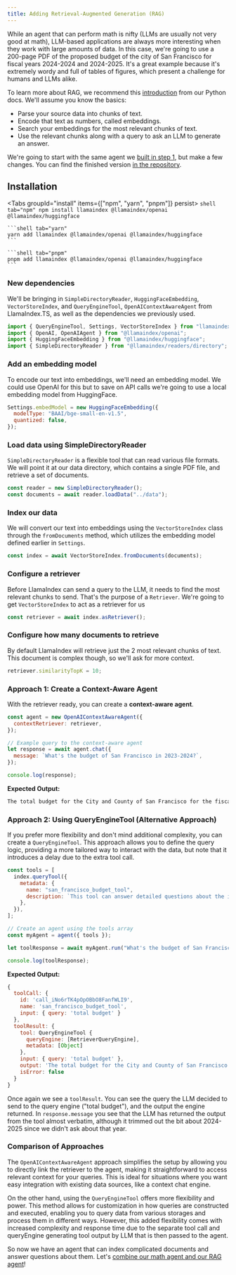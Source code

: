```yaml
---
title: Adding Retrieval-Augmented Generation (RAG)
---
```


While an agent that can perform math is nifty (LLMs are usually not very good at math), LLM-based applications are always more interesting when they work with large amounts of data. In this case, we're going to use a 200-page PDF of the proposed budget of the city of San Francisco for fiscal years 2024-2024 and 2024-2025. It's a great example because it's extremely wordy and full of tables of figures, which present a challenge for humans and LLMs alike.

To learn more about RAG, we recommend this [introduction](https://docs.llamaindex.ai/en/stable/getting_started/concepts/) from our Python docs. We'll assume you know the basics:

- Parse your source data into chunks of text.
- Encode that text as numbers, called embeddings.
- Search your embeddings for the most relevant chunks of text.
- Use the relevant chunks along with a query to ask an LLM to generate an answer.

We're going to start with the same agent we [built in step 1](https://github.com/run-llama/ts-agents/blob/main/1_agent/agent.ts), but make a few changes. You can find the finished version [in the repository](https://github.com/run-llama/ts-agents/blob/main/2_agentic_rag/agent.ts).

## Installation


<Tabs groupId="install" items={["npm", "yarn", "pnpm"]} persist>
	```shell tab="npm"
	npm install llamaindex @llamaindex/openai @llamaindex/huggingface 
	```

	```shell tab="yarn"
	yarn add llamaindex @llamaindex/openai @llamaindex/huggingface 
	```

	```shell tab="pnpm"
	pnpm add llamaindex @llamaindex/openai @llamaindex/huggingface 
	```
</Tabs>


### New dependencies

We'll be bringing in `SimpleDirectoryReader`, `HuggingFaceEmbedding`, `VectorStoreIndex`, and `QueryEngineTool`, `OpenAIContextAwareAgent` from LlamaIndex.TS, as well as the dependencies we previously used.

```javascript
import { QueryEngineTool, Settings, VectorStoreIndex } from "llamaindex";
import { OpenAI, OpenAIAgent } from "@llamaindex/openai";
import { HuggingFaceEmbedding } from "@llamaindex/huggingface";
import { SimpleDirectoryReader } from "@llamaindex/readers/directory";
```

### Add an embedding model

To encode our text into embeddings, we'll need an embedding model. We could use OpenAI for this but to save on API calls we're going to use a local embedding model from HuggingFace.

```javascript
Settings.embedModel = new HuggingFaceEmbedding({
  modelType: "BAAI/bge-small-en-v1.5",
  quantized: false,
});
```

### Load data using SimpleDirectoryReader

`SimpleDirectoryReader` is a flexible tool that can read various file formats. We will point it at our data directory, which contains a single PDF file, and retrieve a set of documents.

```javascript
const reader = new SimpleDirectoryReader();
const documents = await reader.loadData("../data");
```

### Index our data

We will convert our text into embeddings using the `VectorStoreIndex` class through the `fromDocuments` method, which utilizes the embedding model defined earlier in `Settings`.

```javascript
const index = await VectorStoreIndex.fromDocuments(documents);
```

### Configure a retriever

Before LlamaIndex can send a query to the LLM, it needs to find the most relevant chunks to send. That's the purpose of a `Retriever`. We're going to get `VectorStoreIndex` to act as a retriever for us

```javascript
const retriever = await index.asRetriever();
```

### Configure how many documents to retrieve

By default LlamaIndex will retrieve just the 2 most relevant chunks of text. This document is complex though, so we'll ask for more context.

```javascript
retriever.similarityTopK = 10;
```

### Approach 1: Create a Context-Aware Agent

With the retriever ready, you can create a **context-aware agent**.

```javascript
const agent = new OpenAIContextAwareAgent({
  contextRetriever: retriever,
});

// Example query to the context-aware agent
let response = await agent.chat({
  message: `What's the budget of San Francisco in 2023-2024?`,
});

console.log(response);
```

**Expected Output:**

```md
The total budget for the City and County of San Francisco for the fiscal year 2023-2024 is $14.6 billion. This represents a $611.8 million, or 4.4 percent, increase over the previous fiscal year's budget. The budget covers various expenditures across different departments and services, including significant allocations to public works, transportation, commerce, public protection, and health services.
```

### Approach 2: Using QueryEngineTool (Alternative Approach)

If you prefer more flexibility and don't mind additional complexity, you can create a `QueryEngineTool`. This approach allows you to define the query logic, providing a more tailored way to interact with the data, but note that it introduces a delay due to the extra tool call.

```javascript
const tools = [
  index.queryTool({
    metadata: {
      name: "san_francisco_budget_tool",
      description: `This tool can answer detailed questions about the individual components of the budget of San Francisco in 2023-2024.`,
    },
  }),
];

// Create an agent using the tools array
const myAgent = agent({ tools });

let toolResponse = await myAgent.run("What's the budget of San Francisco in 2023-2024?");

console.log(toolResponse);
```

**Expected Output:**

```javascript
{
  toolCall: {
    id: 'call_iNo6rTK4pOpOBbO8FanfWLI9',
    name: 'san_francisco_budget_tool',
    input: { query: 'total budget' }
  },
  toolResult: {
    tool: QueryEngineTool {
      queryEngine: [RetrieverQueryEngine],
      metadata: [Object]
    },
    input: { query: 'total budget' },
    output: 'The total budget for the City and County of San Francisco for Fiscal Year (FY) 2023-24 is $14.6 billion, which represents a $611.8 million, or 4.4 percent, increase over the FY 2022-23 budget. For FY 2024-25, the total budget is also projected to be $14.6 billion, reflecting a $40.5 million, or 0.3 percent, decrease from the FY 2023-24 proposed budget. This budget includes various expenditures across different departments and services, with significant allocations to public works, transportation, commerce, public protection, and health services.',
    isError: false
  }
}
```

Once again we see a `toolResult`. You can see the query the LLM decided to send to the query engine ("total budget"), and the output the engine returned. In `response.message` you see that the LLM has returned the output from the tool almost verbatim, although it trimmed out the bit about 2024-2025 since we didn't ask about that year.

### Comparison of Approaches

The `OpenAIContextAwareAgent` approach simplifies the setup by allowing you to directly link the retriever to the agent, making it straightforward to access relevant context for your queries. This is ideal for situations where you want easy integration with existing data sources, like a context chat engine.

On the other hand, using the `QueryEngineTool` offers more flexibility and power. This method allows for customization in how queries are constructed and executed, enabling you to query data from various storages and process them in different ways. However, this added flexibility comes with increased complexity and response time due to the separate tool call and queryEngine generating tool output by LLM that is then passed to the agent.

So now we have an agent that can index complicated documents and answer questions about them. Let's [combine our math agent and our RAG agent](5_rag_and_tools)!
